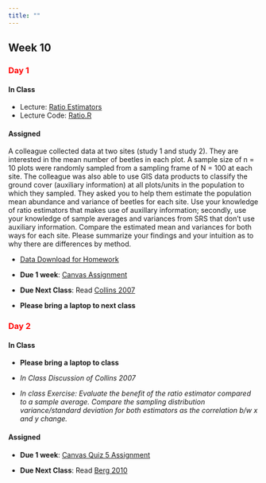 ```yaml
---
title: ""
---
```


## Week 10

### [Day 1]{style="color:red;"}

#### **In Class**

- Lecture: <a href="/FW552/Ratio.qmd">Ratio Estimators</a> 
- Lecture Code: <a href="/FW552/Ratio.R">Ratio.R</a>

#### **Assigned**

A colleague collected data at two sites (study 1 and study 2). They are interested in the mean number of beetles in each plot. A sample size of n = 10 plots were randomly sampled from a sampling frame of N = 100 at each site. The colleague was also able to use GIS data products to classify the ground cover (auxiliary information) at all plots/units in the population to which they sampled. They asked you to help them estimate the population mean abundance and variance of beetles for each site. Use your knowledge of ratio estimators that makes use of auxillary information; secondly, use your knowledge of sample averages and variances from SRS that don't use auxiliary information. Compare the estimated mean and variances for both ways for each site. Please summarize your findings and your intuition as to why there are differences by method.

- [Data Download for Homework](../classfiles552/ThompsonChapter7/BeetleCover.Study.zip)

- **Due 1 week**: [Canvas Assignment](https://colostate.instructure.com/courses/212614/assignments/2900121)
- **Due Next Class**: Read <a href="/readings552/Collins2007.pdf">Collins 2007</a>
- **Please bring a laptop to next class**

### [Day 2]{style="color:red;"}

#### **In Class**

- **Please bring a laptop to class**

- *In Class Discussion of Collins 2007*

- *In class Exercise: Evaluate the benefit of the ratio estimator compared to a sample average. Compare the sampling distribution variance/standard deviation for both estimators as the correlation b/w x and y change.*

#### **Assigned** 

- **Due 1 week**: [Canvas Quiz 5 Assignment](https://colostate.instructure.com/courses/212614/assignments/2900121)

- **Due Next Class**: Read <a href="/readings552/nonresponse bias.pdf">Berg 2010</a>
